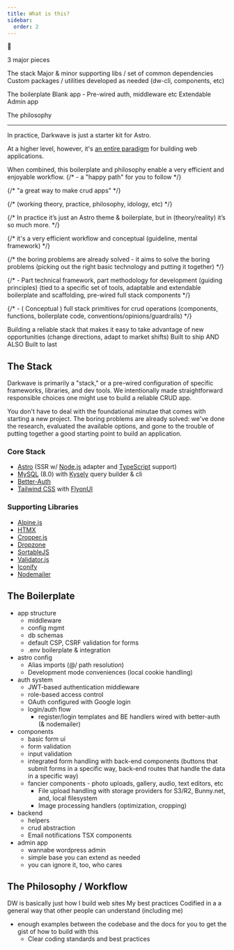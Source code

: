 ```yaml
---
title: What is this?
sidebar:
  order: 2
---
```


🚜





3 major pieces


The stack
  Major & minor supporting libs / set of common dependencies 
  Custom packages / utilities developed as needed (dw-cli, components, etc)

The boilerplate 
  Blank app - Pre-wired auth, middleware etc
  Extendable Admin app

The philosophy 



---







In practice, Darkwave is just a starter kit for Astro. 

At a higher level, however, it's [an entire paradigm](/docs/ethos) for building web applications.

When combined, this boilerplate and philosophy enable a very efficient and enjoyable workflow.
	{/* - a "happy path" for you to follow */}







{/* "a great way to make crud apps" */}

{/* (working theory, practice, philosophy, idology, etc)  */}

{/* In practice it’s just an Astro theme & boilerplate, but in (theory/reality) it’s so much more.  */}

{/* it's a very efficient workflow and conceptual (guideline, mental framework) */}

{/* the boring problems are already solved - it aims to solve the boring problems (picking out the right basic technology and putting it together) */}

{/* - Part technical framework, part methodology for development (guiding principles) (tied to a specific set of tools, adaptable and extendable boilerplate and scaffolding, pre-wired full stack components */}

{/* - ( Conceptual ) full stack primitives for crud operations (components, functions, boilerplate code, conventions/opinions/guardrails) */}




Building a reliable stack that makes it easy to take advantage of new opportunities (change directions, adapt to market shifts)
Built to ship AND ALSO Built to last










## The Stack

Darkwave is primarily a "stack," or a pre-wired configuration of specific frameworks, libraries, and dev tools. We intentionally made straightforward responsible choices one might use to build a reliable CRUD app.

You don't have to deal with the foundational minutae that comes with starting a new project. The boring problems are already solved: we've done the research, evaluated the available options, and gone to the trouble of putting together a good starting point to build an application.




### Core Stack

- [Astro](https://astro.build) (SSR w/ [Node.js](https://nodejs.org/) adapter and [TypeScript](https://www.typescriptlang.org/) support)
- [MySQL](https://www.mysql.com/) (8.0) with [Kysely](https://kysely.dev/) query builder & cli
- [Better-Auth](https://www.better-auth.com/)
- [Tailwind CSS](https://tailwindcss.com/) with [FlyonUI](https://flyonui.com/)

### Supporting Libraries

- [Alpine.js](https://alpinejs.dev/)
- [HTMX](https://htmx.org/)
- [Cropper.js](https://fengyuanchen.github.io/cropperjs/)
- [Dropzone](https://www.dropzone.dev/)
- [SortableJS](https://sortablejs.github.io/Sortable/)
- [Validator.js](https://github.com/validatorjs/validator.js)
- [Iconify](https://iconify.design/)
- [Nodemailer](https://nodemailer.com/)






## The Boilerplate
- app structure
  - middleware
  - config mgmt
  - db schemas
  - default CSP, CSRF validation for forms
  - .env boilerplate & integration
- astro config
  - Alias imports (@/ path resolution)
  - Development mode conveniences (local cookie handling)
- auth system
  - JWT-based authentication middleware
  - role-based access control
  - OAuth configured with Google login
  - login/auth flow
    - register/login templates and BE handlers wired with better-auth (& nodemailer)
- components
  - basic form ui
  - form validation
  - input validation
  - integrated form handling with back-end components (buttons that submit forms in a specific way, back-end routes that handle the data in a specific way)
  - fancier components - photo uploads, gallery, audio, text editors, etc
    - File upload handling with storage providers for S3/R2, Bunny.net, and, local filesystem
    - Image processing handlers (optimization, cropping)
- backend
  - helpers
  - crud abstraction
  - Email notifications TSX components
- admin app
  - wannabe wordpress admin
  - simple base you can extend as needed
  - you can ignore it, too, who cares





## The Philosophy / Workflow


DW is basically just how I build web sites
My best practices Codified in a a general way that other people can understand (including me)

- enough examples between the codebase and the docs for you to get the gist of how to build with this
  - Clear coding standards and best practices


















